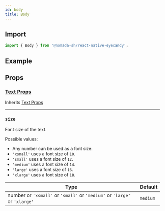 ```yaml
---
id: body
title: Body
---
```


## Import

```jsx
import { Body } from '@nomada-sh/react-native-eyecandy';
```

## Example

## Props

### [Text Props](text#props)

Inherits [Text Props](text#props)

---

### `size`

Font size of the text.

Possible values:
  - Any number can be used as a font size.
  - `'xsmall'` uses a font size of `10`.
  - `'small'` uses a font size of `12`.
  - `'medium'` uses a font size of `14`.
  - `'large'` uses a font size of `16`.
  - `'xlarge'` uses a font size of `18`.

| Type                                                                       | Default  |
| -------------------------------------------------------------------------- | -------- |
| number or `'xsmall'` or `'small'` or `'medium'` or `'large'` or `'xlarge'` | `medium` |
